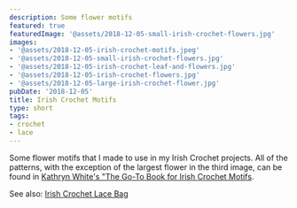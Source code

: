 ```yaml
---
description: Some flower motifs
featured: true
featuredImage: '@assets/2018-12-05-small-irish-crochet-flowers.jpg'
images:
- '@assets/2018-12-05-irish-crochet-motifs.jpeg'
- '@assets/2018-12-05-small-irish-crochet-flowers.jpg'
- '@assets/2018-12-05-irish-crochet-leaf-and-flowers.jpg'
- '@assets/2018-12-05-irish-crochet-flowers.jpg'
- '@assets/2018-12-05-large-irish-crochet-flower.jpg'
pubDate: '2018-12-05'
title: Irish Crochet Motifs
type: short
tags:
- crochet
- lace
---
```

Some flower motifs that I made to use in my Irish Crochet projects. All of the patterns, with the exception of the largest flower in the third image, can be found in [Kathryn White's "The Go-To Book for Irish Crochet Motifs](https://www.amazon.com/Go-Book-Irish-Crochet-Motifs/dp/1596359234).

See also: [Irish Crochet Lace Bag](/blog/irish-crochet-lace-bag)